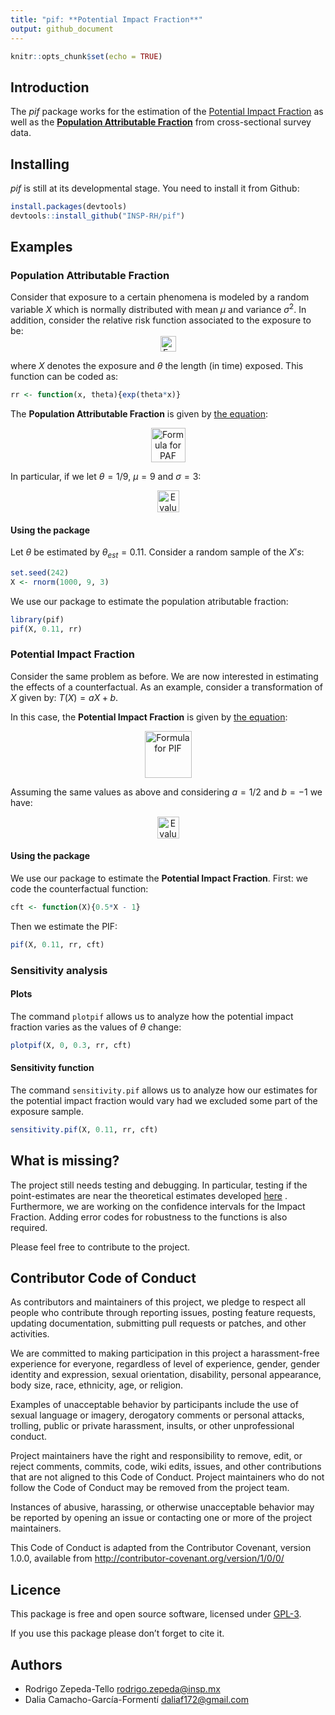 ```yaml
---
title: "pif: **Potential Impact Fraction**"
output: github_document
---
```


```r
knitr::opts_chunk$set(echo = TRUE)
```

## Introduction

The *pif* package works for the estimation of the [Potential Impact Fraction](http://www.who.int/publications/cra/chapters/volume2/2129-2140.pdf) as well as the [**Population Attributable Fraction**](http://www.who.int/healthinfo/global_burden_disease/metrics_paf/en/)  from cross-sectional survey data. 

## Installing

*pif* is still at its developmental stage. You need to install it from Github:

```r
install.packages(devtools)
devtools::install_github("INSP-RH/pif")
```

## Examples

### **Population Attributable Fraction**

Consider that exposure to a certain phenomena is modeled by a random variable $X$ which is normally distributed with mean $\mu$ and variance $\sigma^2$.  In addition, consider the relative risk function associated to the exposure to be: 
<center>
<img alt = "Formula for RR" src = "ReadmeImages/formulaRR.png" style="height:25px;">
</center>

where $X$ denotes the exposure and $\theta$ the length (in time) exposed. 
This function can be coded as:

```r
rr <- function(x, theta){exp(theta*x)}
```

The **Population Attributable Fraction** is given by [the equation](https://github.com/INSP-RH/pif/blob/master/Theoretical/Worked_formulas.pdf): 

<center>
<img alt = "Formula for PAF" src = "ReadmeImages/pafnormal.png" style="height:55px;">
</center>

In particular, if we let $\theta = 1/9$, $\mu = 9$ and $\sigma = 3$:

<center>
<img alt = "Evaluation for PAF" src = "ReadmeImages/pafnumeric.png" style="height:35px;">
</center>

#### Using the package
Let $\theta$ be estimated by $\theta_{est} = 0.11$. Consider a random sample of the $X's$:

```r
set.seed(242)
X <- rnorm(1000, 9, 3)
```

We use our package to estimate the population atributable fraction:
```r
library(pif)
pif(X, 0.11, rr)
```


### **Potential Impact Fraction**

Consider the same problem as before. We are now interested in estimating the effects of a counterfactual.
As an example, consider a transformation of $X$ given by: $T(X) = aX + b$. 


In this case, the **Potential Impact Fraction** is given by [the equation](https://github.com/INSP-RH/pif/blob/master/Theoretical/Worked_formulas.pdf): 

<center>
<img alt = "Formula for PIF" src = "ReadmeImages/pifnormal.png" style="height:75px;">
</center>


Assuming the same values as above and considering $a = 1/2$ and $b = -1$ we have:

<center>
<img alt = "Evaluation for PIF" src = "ReadmeImages/pifnumeric.png" style="height:35px;">
</center>

#### Using the package
We use our package to estimate the **Potential Impact Fraction**. First: we code the counterfactual function:
```r
cft <- function(X){0.5*X - 1}
```

Then we estimate the PIF:

```r
pif(X, 0.11, rr, cft)
```

### Sensitivity analysis

#### Plots
The command ``plotpif`` allows us to analyze how the potential impact fraction varies as the values of $\theta$ change:

```r
plotpif(X, 0, 0.3, rr, cft)
```

#### Sensitivity function
The command ``sensitivity.pif`` allows us to analyze how our estimates for the potential impact fraction would vary had we excluded some part of the exposure sample. 

```r
sensitivity.pif(X, 0.11, rr, cft)
```


## What is missing?

The project still needs testing and debugging. In particular, testing if the point-estimates are near the theoretical estimates developed [here](https://github.com/INSP-RH/pif/blob/master/Theoretical/Worked_formulas.pdf) .  
Furthermore, we are working on the confidence intervals for the Impact Fraction. 
Adding error codes for robustness to the functions is also required. 

Please feel free to contribute to the project.  

## Contributor Code of Conduct

As contributors and maintainers of this project, we pledge to respect all people who contribute through reporting issues, posting feature requests, updating documentation, submitting pull requests or patches, and other activities.

We are committed to making participation in this project a harassment-free experience for everyone, regardless of level of experience, gender, gender identity and expression, sexual orientation, disability, personal appearance, body size, race, ethnicity, age, or religion.

Examples of unacceptable behavior by participants include the use of sexual language or imagery, derogatory comments or personal attacks, trolling, public or private harassment, insults, or other unprofessional conduct.

Project maintainers have the right and responsibility to remove, edit, or reject comments, commits, code, wiki edits, issues, and other contributions that are not aligned to this Code of Conduct. Project maintainers who do not follow the Code of Conduct may be removed from the project team.

Instances of abusive, harassing, or otherwise unacceptable behavior may be reported by opening an issue or contacting one or more of the project maintainers.

This Code of Conduct is adapted from the Contributor Covenant, version 1.0.0, available from [http://contributor-covenant.org/version/1/0/0/](http://contributor-covenant.org/version/1/0/0/)

## Licence

This package is free and open source software, licensed under [GPL-3](https://www.gnu.org/licenses/gpl-3.0.html). 

If you use this package please don't forget to cite it.

## Authors

* Rodrigo Zepeda-Tello [rodrigo.zepeda@insp.mx](mailto:rodrigo.zepeda@insp.mx)
* Dalia Camacho-García-Formentí [daliaf172@gmail.com](mailto:daliaf172@gmail.com)



